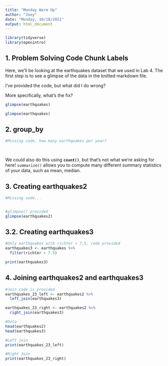 ```yaml
---
title: "Monday Warm Up"
author: "Joey"
date: "Monday, 10/18/2021"
output: html_document
---
```


```r
library(tidyverse)
library(openintro) 
```
## 1. Problem Solving Code Chunk Labels

Here, we'll be looking at the earthquakes dataset that we used in Lab 4. The first step is to see a glimpse of the data in the knitted markdown file. 

I've provided the code, but what did I do wrong? 

More specifically, what's the fix?

```r
glimpse(earthquakes)
```

```r
glimpse(earthquakes)
```

## 2. group_by

```r
#Missing code, how many earthquakes per year?

  
```

We could also do this using **`count()`**, but that's not what we're asking for here! `summarize()` allows you to compute many different summary statistics of your data, such as mean, median.

## 3. Creating earthquakes2

```r
#Missing code...


#glimpse() provided  
glimpse(earthquakes2)

```

## 3.2. Creating earthquakes3


```r
#Only earthquakes with richter > 7.5, code provided
earthquakes3 <- earthquakes %>% 
  filter(richter > 7.5)

print(earthquakes3)
```


## 4. Joining earthquakes2 and earthquakes3

```r

#Join code is provided
earthquakes_23_left <- earthquakes2 %>%
  left_join(earthquakes3)

earthquakes_23_right <- earthquakes2 %>%
  right_join(earthquakes3)

#Data
head(earthquakes2)
head(earthquakes3)

#Left join
print(earthquakes_23_left)

#Right Join
print(earthquakes_23_right)

```


